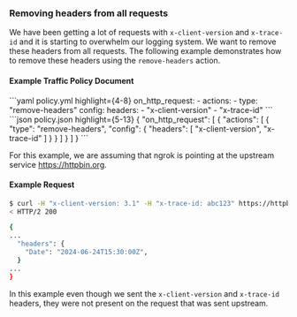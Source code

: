 

### Removing headers from all requests

We have been getting a lot of requests with `x-client-version` and `x-trace-id`
and it is starting to overwhelm our logging system. We want to remove these headers
from all requests. The following example demonstrates how to remove these headers
using the `remove-headers` action.

#### Example Traffic Policy Document

<CodeGroup>
```yaml policy.yml highlight={4-8}
on_http_request:
  - actions:
    - type: "remove-headers"
      config:
        headers:
          - "x-client-version"
          - "x-trace-id"
```
```json policy.json highlight={5-13}
{
  "on_http_request": [
    {
      "actions": [
        {
          "type": "remove-headers",
          "config": {
            "headers": [
              "x-client-version",
              "x-trace-id"
            ]
          }
        }
      ]
    }
  ]
}
```
</CodeGroup>

For this example, we are assuming that ngrok is pointing at the upstream service
https://httpbin.org.

#### Example Request

```bash
$ curl -H "x-client-version: 3.1" -H "x-trace-id: abc123" https://httpbin.ngrok.app/get
< HTTP/2 200

{
...
  "headers": {
    "Date": "2024-06-24T15:30:00Z",
  }
...
}
```

In this example even though we sent the `x-client-version` and `x-trace-id` headers,
they were not present on the request that was sent upstream.
